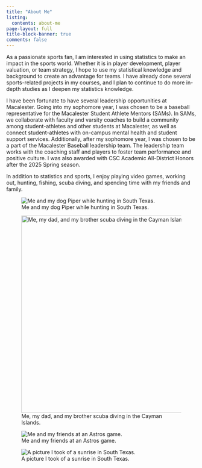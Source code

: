 ```yaml
---
title: "About Me"
listing: 
  contents: about-me
page-layout: full
title-block-banner: true
comments: false
---
```


As a passionate sports fan, I am interested in using statistics to make an impact in the sports world. Whether it is in player development, player valuation, or team strategy, I hope to use my statistical knowledge and background to create an advantage for teams. I have already done several sports-related projects in my courses, and I plan to continue to do more in-depth studies as I deepen my statistics knowledge.

I have been fortunate to have several leadership opportunities at Macalester. Going into my sophomore year, I was chosen to be a baseball representative for the Macalester Student Athlete Mentors (SAMs). In SAMs, we collaborate with faculty and varsity coaches to build a community among student-athletes and other students at Macalester, as well as connect student-athletes with on-campus mental health and student support services. Additionally, after my sophomore year, I was chosen to be a part of the Macalester Baseball leadership team. The leadership team works with the coaching staff and players to foster team performance and positive culture. I was also awarded with CSC Academic All-District Honors after the 2025 Spring season.

In addition to statistics and sports, I enjoy playing video games, working out, hunting, fishing, scuba diving, and spending time with my friends and family.

::: {layout-ncol="2"}
![Me and my dog Piper while hunting in South Texas.](images/IMG_5296.jpeg)

![Me, my dad, and my brother scuba diving in the Cayman Islands.](images/GPTempDownload%204.JPG){width="524"}

![Me and my friends at an Astros game.](images/IMG_5222.jpeg)

![A picture I took of a sunrise in South Texas.](images/IMG_4213.jpeg)
:::
